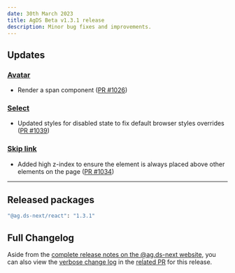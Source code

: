 ```yaml
---
date: 30th March 2023
title: AgDS Beta v1.3.1 release
description: Minor bug fixes and improvements.
---
```


## Updates

### [Avatar](/components/avatar)

- Render a span component ([PR #1026](https://github.com/steelthreads/agds-next/pull/1026))

### [Select](/components/select)

- Updated styles for disabled state to fix default browser styles overrides ([PR #1039](https://github.com/steelthreads/agds-next/pull/1039))

### [Skip link](/components/skip-link)

- Added high z-index to ensure the element is always placed above other elements on the page ([PR #1034](https://github.com/steelthreads/agds-next/pull/1034))

---

## Released packages

```sh
"@ag.ds-next/react": "1.3.1"
```

## Full Changelog

Aside from the [complete release notes on the @ag.ds-next website](https://design-system.agriculture.gov.au/updates/2023-03-30), you can also view the [verbose change log](https://github.com/steelthreads/agds-next/pull/1028) in the [related PR](https://github.com/steelthreads/agds-next/pull/1028) for this release.
